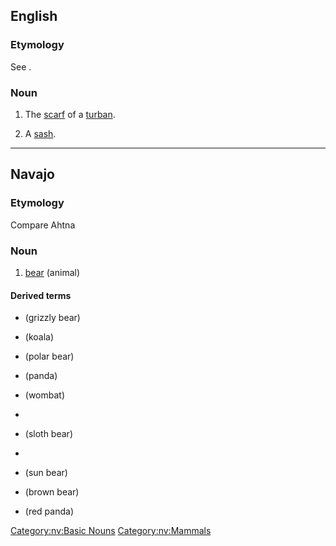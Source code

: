 ==English==

===Etymology===
See {{m|en|sash}}.

===Noun===
{{en-noun|es}}

# {{lb|en|obsolete}} The [[scarf]] of a [[turban]].
#: {{rfquotek|Fuller}}
# {{lb|en|obsolete}} A [[sash]].

{{Webster 1913}}

----

==Navajo==
{{wikipedia|lang=nv}}

===Etymology===
Compare Ahtna {{l|aht|sos}}

===Noun===
{{head|nv|noun}}

# [[bear]] (animal)

====Derived terms====
* {{l|nv|shash bighą́ąʼgi hadzíbáhí}} (grizzly bear)
* {{l|nv|shash bizaʼazis hólóní}} (koala)
* {{l|nv|shash łigaígíí}} (polar bear)
* {{l|nv|shash łizhin dóó łigaígíí}} (panda)
* {{l|nv|shash naʼazísí}} (wombat)
* {{l|nv|shash nátʼoh}}
* {{l|nv|shash ndilnaʼii}} (sloth bear)
* {{l|nv|shash yáázh}}
* {{l|nv|shash yázhí}} (sun bear)
* {{l|nv|shashtsoh}} (brown bear)
* {{l|nv|tsinlátah shash łichíʼígíí}} (red panda)

[[Category:nv:Basic Nouns]]
[[Category:nv:Mammals]]